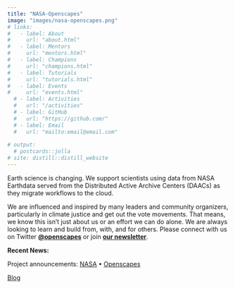 ```yaml
---
title: "NASA-Openscapes"
image: "images/nasa-openscapes.png"
# links:
#   - label: About
#     url: "about.html"
#   - label: Mentors
#     url: "mentors.html"
#   - label: Champions
#     url: "champions.html"
#   - label: Tutorials
#     url: "tutorials.html"
#   - label: Events
#     url: "events.html"    
  # - label: Activities
  #   url: "/activities"
  # - label: GitHub
  #   url: "https://github.com/"
  # - label: Email
  #   url: "mailto:email@email.com"
  
# output:
  # postcards::jolla
# site: distill::distill_website
---
```


Earth science is changing. We support scientists using data from NASA Earthdata served from the Distributed Active Archive Centers (DAACs) as they migrate workflows to the cloud.

We are influenced and inspired by many leaders and community organizers, particularly in climate justice and get out the vote movements. That means, we know this isn't just about us or an effort we can do alone. We are always looking to learn and build from, with, and for others. Please connect with us on Twitter [**\@openscapes**](https://twitter.com/openscapes) or join [**our newsletter**](https://docs.google.com/forms/d/e/1FAIpQLSdgVXRp3V-w94GPWkR31RUfyBl37EphdQSlCOcnyeNlf8OLWw/viewform).

**Recent News:**

Project announcements: [NASA](https://earthdata.nasa.gov/learn/openscapes) • [Openscapes](https://www.openscapes.org/blog/2021/03/10/nasa-announcement/)

[Blog](https://www.openscapes.org/tags/nasa-framework/)
